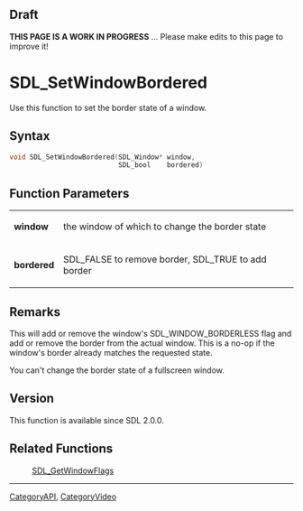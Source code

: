 == Draft ==

'''THIS PAGE IS A WORK IN PROGRESS''' ... Please make edits to this page to improve it!



<!-- #*^*^*^*^*See http://wiki.libsdl.org/moin.cgi/SGFunctions for details on editing this page*^*^*^*^* -->


= SDL_SetWindowBordered =
Use this function to set the border state of a window.




== Syntax ==
<syntaxhighlight lang='c++'>
void SDL_SetWindowBordered(SDL_Window* window,
                           SDL_bool    bordered)
</syntaxhighlight>


== Function Parameters ==
{|
|'''window'''
|the window of which to change the border state
|-
|'''bordered'''
|SDL_FALSE to remove border, SDL_TRUE to add border
|}



== Remarks ==
This will add or remove the window's SDL_WINDOW_BORDERLESS flag and add or remove the border from the actual window. This is a no-op if the window's border already matches the requested state.

You can't change the border state of a fullscreen window.

== Version ==
This function is available since SDL 2.0.0.

== Related Functions ==
:[[SDL_GetWindowFlags]]

----
[[CategoryAPI]], [[CategoryVideo]]
<!-- #See the Style Guide for instructions on editing the footer. -->
